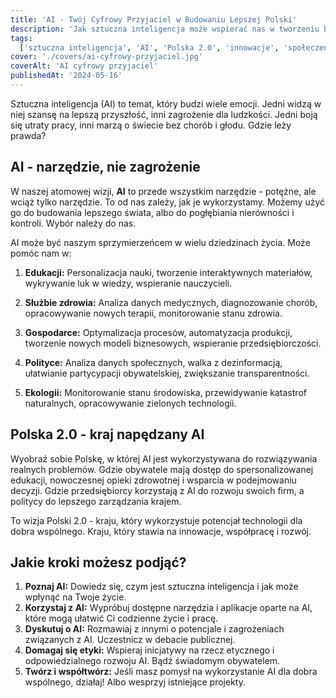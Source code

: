 ```yaml
---
title: 'AI - Twój Cyfrowy Przyjaciel w Budowaniu Lepszej Polski'
description: 'Jak sztuczna inteligencja może wspierać nas w tworzeniu bardziej sprawiedliwego, transparentnego i innowacyjnego społeczeństwa?'
tags:
  ['sztuczna inteligencja', 'AI', 'Polska 2.0', 'innowacje', 'społeczeństwo']
cover: './covers/ai-cyfrowy-przyjaciel.jpg'
coverAlt: 'AI cyfrowy przyjaciel'
publishedAt: '2024-05-16'
---
```


Sztuczna inteligencja (AI) to temat, który budzi wiele emocji. Jedni widzą w niej szansę na lepszą przyszłość, inni zagrożenie dla ludzkości. Jedni boją się utraty pracy, inni marzą o świecie bez chorób i głodu. Gdzie leży prawda?

## AI - narzędzie, nie zagrożenie

W naszej atomowej wizji, **AI** to przede wszystkim narzędzie - potężne, ale wciąż tylko narzędzie. To od nas zależy, jak je wykorzystamy. Możemy użyć go do budowania lepszego świata, albo do pogłębiania nierówności i kontroli. Wybór należy do nas.

AI może być naszym sprzymierzeńcem w wielu dziedzinach życia. Może pomóc nam w:

1. **Edukacji:**
   Personalizacja nauki, tworzenie interaktywnych materiałów, wykrywanie luk w wiedzy, wspieranie nauczycieli.

2. **Służbie zdrowia:**
   Analiza danych medycznych, diagnozowanie chorób, opracowywanie nowych terapii, monitorowanie stanu zdrowia.

3. **Gospodarce:**
   Optymalizacja procesów, automatyzacja produkcji, tworzenie nowych modeli biznesowych, wspieranie przedsiębiorczości.

4. **Polityce:**
   Analiza danych społecznych, walka z dezinformacją, ułatwianie partycypacji obywatelskiej, zwiększanie transparentności.

5. **Ekologii:**
   Monitorowanie stanu środowiska, przewidywanie katastrof naturalnych, opracowywanie zielonych technologii.

## Polska 2.0 - kraj napędzany AI

Wyobraź sobie Polskę, w której AI jest wykorzystywana do rozwiązywania realnych problemów. Gdzie obywatele mają dostęp do spersonalizowanej edukacji, nowoczesnej opieki zdrowotnej i wsparcia w podejmowaniu decyzji. Gdzie przedsiębiorcy korzystają z AI do rozwoju swoich firm, a politycy do lepszego zarządzania krajem.

To wizja Polski 2.0 - kraju, który wykorzystuje potencjał technologii dla dobra wspólnego. Kraju, który stawia na innowacje, współpracę i rozwój.

## Jakie kroki możesz podjąć?

1. **Poznaj AI:** Dowiedz się, czym jest sztuczna inteligencja i jak może wpłynąć na Twoje życie.
2. **Korzystaj z AI:** Wypróbuj dostępne narzędzia i aplikacje oparte na AI, które mogą ułatwić Ci codzienne życie i pracę.
3. **Dyskutuj o AI:** Rozmawiaj z innymi o potencjale i zagrożeniach związanych z AI. Uczestnicz w debacie publicznej.
4. **Domagaj się etyki:** Wspieraj inicjatywy na rzecz etycznego i odpowiedzialnego rozwoju AI. Bądź świadomym obywatelem.
5. **Twórz i współtwórz:** Jeśli masz pomysł na wykorzystanie AI dla dobra wspólnego, działaj! Albo wesprzyj istniejące projekty.
